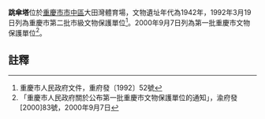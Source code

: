 {{msg:重慶市文物保護單位
|名稱 = 跳傘塔
|編號 = 67
|圖片 = 
|級別 = 4
|分類 = 
|時代 = 1942年
|地点 = [[重慶市|重慶市]][[市中區_(重慶市)|市中區]]大田灣體育場
|坐標 = 
|登錄 = 1992年3月19日
}}
{{msg:重慶市文物保護單位
|名稱 = 跳傘塔
|編號 = 146
|圖片 = 
|級別 = 5
|分類 = 
|時代 = 1942年
|地点 = [[渝中區|渝中區]]大田灣體育場
|坐標 = 
|登錄 = 2000年9月7日
}}
'''跳傘塔'''位於[[重慶市|重慶市]][[市中區_(重慶市)|市中區]]大田灣體育場，文物遺址年代為1942年，1992年3月19日列為重慶市第二批市級文物保護單位<ref>重慶市人民政府文件，重府發〔1992〕52號</ref>。2000年9月7日列為第一批重慶市文物保護單位<ref>「重慶市人民政府關於公布第一批重慶市文物保護單位的通知」，渝府發[2000]83號，2000年9月7日</ref>。
== 註釋 ==
{{reflist}}
{{文物保護單位小作品}}